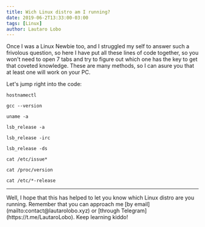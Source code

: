 ```yaml
---
title: Wich Linux distro am I running?
date: 2019-06-2T13:33:00-03:00
tags: [Linux]
author: Lautaro Lobo
---
```



Once I was a Linux Newbie too, and I struggled my self to answer such a frivolous question, so here I have put all these lines of code together, so you won't need to open 7 tabs and try to figure out which one has the key to get that coveted knowledge. These are many methods, so I can asure you that at least one will work on your PC.

Let's jump right into the code:

```
hostnamectl
```

```
gcc --version
```

```
uname -a
```

```
lsb_release -a
```

```
lsb_release -irc
```

```
lsb_release -ds
```

```
cat /etc/issue*
```

```
cat /proc/version
```

```
cat /etc/*-release
```

<hr></hr>
Well, I hope that this has helped to let you know which Linux distro are you
running. Remember that you can approach me [by
email](mailto:contact@lautarolobo.xyz) or [through
Telegram](https://t.me/LautaroLobo). Keep learning kiddo!

<Schema 
  title={frontmatter.title}
  url="https://lautarolobo.xyz/blog/which-linux-distro-am-I-running"
  description="These are 9 ways to find out wich Linux distro are you running."
  alternativeTitle="9 ways to know wich Linux distro are you running"
  genre="Linux"
  keywords="Debian,Distro,Ubuntu,GNU/Linux"
  wordcount="107"
  date={frontmatter.date}
  dateModified="2024-01-07T00:29:00-03:00"
/>
